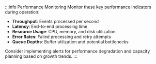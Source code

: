 :::info Performance Monitoring
Monitor these key performance indicators during operation:

- **Throughput**: Events processed per second
- **Latency**: End-to-end processing time
- **Resource Usage**: CPU, memory, and disk utilization
- **Error Rates**: Failed processing and retry attempts
- **Queue Depths**: Buffer utilization and potential bottlenecks

Consider implementing alerts for performance degradation and capacity planning based on growth trends.
:::